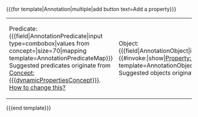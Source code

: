 <nowiki>{{{</nowiki>for template<nowiki>|</nowiki>Annotation<nowiki>|</nowiki>multiple<nowiki>|</nowiki>add button text=Add a property<nowiki>}}}</nowiki>
{|class=formtable
|Predicate:<br/>
<nowiki>{{{</nowiki>field<nowiki>|</nowiki>AnnotationPredicate<nowiki>|</nowiki>input type=combobox<nowiki>|</nowiki>values from concept={{{dynamicPropertiesConcept}}}<nowiki>|</nowiki>size=70<nowiki>|</nowiki>mapping template=AnnotationPredicateMap<nowiki>}}}</nowiki><br/>
Suggested predicates originate from [[Concept:{{{dynamicPropertiesConcept}}}]]. [[HowToConfigurePredicateSuggestions|How to change this?]]
|Object:<br/>
<nowiki>{{{</nowiki>field<nowiki>|</nowiki>AnnotationObject<nowiki>|</nowiki>input type=combobox<nowiki>|</nowiki>values={{#invoke:{{{dynamicPropertiesModule}}}|show|[[Property:+]][[ds0:namespace::Mwstake]]}}<nowiki>|</nowiki>delimiter=;<nowiki>|</nowiki>size=70<nowiki>|</nowiki>mapping template=AnnotationObjectMap<nowiki>}}}</nowiki><br/>
Suggested objects originate from [[Module:ObjectValues]].
|}
<nowiki>{{{</nowiki>end template<nowiki>}}}</nowiki>

